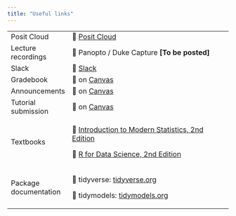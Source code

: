 ```yaml
---
title: "Useful links"
---
```


+-----------------------+------------------------------------------------------------------------------------------+
| Posit Cloud           | 🔗 [Posit Cloud](https://posit.cloud/spaces/405361)                                      |
+-----------------------+------------------------------------------------------------------------------------------+
| Lecture recordings    | 🔗 Panopto / Duke Capture **\[To be posted\]**                                           |
+-----------------------+------------------------------------------------------------------------------------------+
| Slack                 | 🔗 [Slack](https://sta101-f23.slack.com)                                                 |
+-----------------------+------------------------------------------------------------------------------------------+
| Gradebook             | 🔗 on [Canvas](https://canvas.duke.edu/courses/4625/gradebook)                           |
+-----------------------+------------------------------------------------------------------------------------------+
| Announcements         | 🔗 on [Canvas](https://canvas.duke.edu/courses/4625/announcements)                       |
+-----------------------+------------------------------------------------------------------------------------------+
| Tutorial submission   | 🔗 on [Canvas](https://canvas.duke.edu/courses/4625/quizzes)                             |
+-----------------------+------------------------------------------------------------------------------------------+
| Textbooks             | 🔗 [Introduction to Modern Statistics, 2nd Edition](https://openintro-ims2.netlify.app/) |
|                       |                                                                                          |
|                       | 🔗 [R for Data Science, 2nd Edition](https://r4ds.hadley.nz/)                            |
+-----------------------+------------------------------------------------------------------------------------------+
| Package documentation | 🔗 tidyverse: [tidyverse.org](https://www.tidyverse.org/)                                |
|                       |                                                                                          |
|                       | 🔗 tidymodels: [tidymodels.org](https://www.tidymodels.org/)                             |
+-----------------------+------------------------------------------------------------------------------------------+
